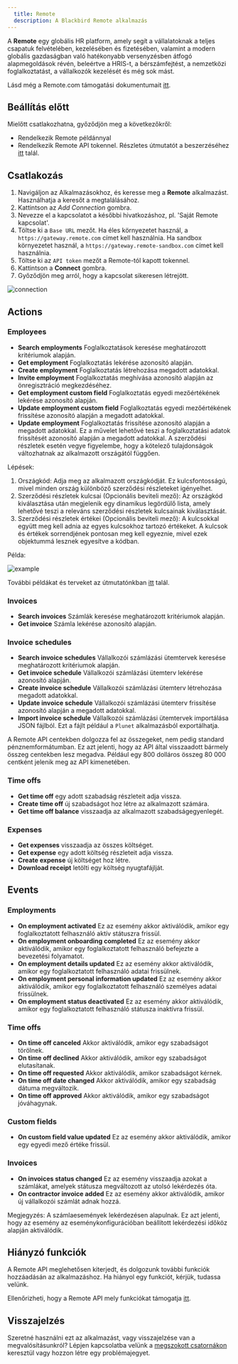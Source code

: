 ```yaml
---
  title: Remote
  description: A Blackbird Remote alkalmazás
---
```


<LinkCard title="View on Github" target="_blank" href="https://github.com/bb-io/Remote" icon="github" />

A **Remote** egy globális HR platform, amely segít a vállalatoknak a teljes csapatuk felvételében, kezelésében és fizetésében, valamint a modern globális gazdaságban való hatékonyabb versenyzésben átfogó alapmegoldások révén, beleértve a HRIS-t, a bérszámfejtést, a nemzetközi foglalkoztatást, a vállalkozók kezelését és még sok mást.

Lásd még a Remote.com támogatási dokumentumait [itt](https://support.remote.com/hc/en-us/articles/30035877720973-Blackbird-Remote-Connector).

## Beállítás előtt

Mielőtt csatlakozhatna, győződjön meg a következőkről:

- Rendelkezik Remote példánnyal
- Rendelkezik Remote API tokennel. Részletes útmutatót a beszerzéséhez [itt](https://remote.com/resources/api/auth-and-authorization) talál.

## Csatlakozás

1. Navigáljon az Alkalmazásokhoz, és keresse meg a **Remote** alkalmazást. Használhatja a keresőt a megtalálásához.
2. Kattintson az _Add Connection_ gombra.
3. Nevezze el a kapcsolatot a későbbi hivatkozáshoz, pl. 'Saját Remote kapcsolat'.
4. Töltse ki a `Base URL` mezőt. Ha éles környezetet használ, a `https://gateway.remote.com` címet kell használnia. Ha sandbox környezetet használ, a `https://gateway.remote-sandbox.com` címet kell használnia.
5. Töltse ki az `API token` mezőt a Remote-tól kapott tokennel.
6. Kattintson a **Connect** gombra.
7. Győződjön meg arról, hogy a kapcsolat sikeresen létrejött.

![connection](https://raw.githubusercontent.com/bb-io/Remote/main/./image/README/connecting.png)

## Actions

### Employees

- **Search employments** Foglalkoztatások keresése meghatározott kritériumok alapján.
- **Get employment** Foglalkoztatás lekérése azonosító alapján.
- **Create employment** Foglalkoztatás létrehozása megadott adatokkal.
- **Invite employment** Foglalkoztatás meghívása azonosító alapján az önregisztráció megkezdéséhez.
- **Get employment custom field** Foglalkoztatás egyedi mezőértékének lekérése azonosító alapján.
- **Update employment custom field** Foglalkoztatás egyedi mezőértékének frissítése azonosító alapján a megadott adatokkal.
- **Update employment** Foglalkoztatás frissítése azonosító alapján a megadott adatokkal. Ez a művelet lehetővé teszi a foglalkoztatási adatok frissítését azonosító alapján a megadott adatokkal. A szerződési részletek esetén vegye figyelembe, hogy a kötelező tulajdonságok változhatnak az alkalmazott országától függően.

Lépések:

1. Országkód: Adja meg az alkalmazott országkódját. Ez kulcsfontosságú, mivel minden ország különböző szerződési részleteket igényelhet.
2. Szerződési részletek kulcsai (Opcionális beviteli mező): Az országkód kiválasztása után megjelenik egy dinamikus legördülő lista, amely lehetővé teszi a releváns szerződési részletek kulcsainak kiválasztását.
3. Szerződési részletek értékei (Opcionális beviteli mező): A kulcsokkal együtt meg kell adnia az egyes kulcsokhoz tartozó értékeket. A kulcsok és értékek sorrendjének pontosan meg kell egyeznie, mivel ezek objektummá lesznek egyesítve a kódban.

Példa:

![example](https://raw.githubusercontent.com/bb-io/Remote/main/./image/README/UpdateEmploymentExample.png)

További példákat és terveket az útmutatónkban [itt](https://docs.blackbird.io/eggs/remote/) talál.

### Invoices

- **Search invoices** Számlák keresése meghatározott kritériumok alapján.
- **Get invoice** Számla lekérése azonosító alapján.

### Invoice schedules

- **Search invoice schedules** Vállalkozói számlázási ütemtervek keresése meghatározott kritériumok alapján.
- **Get invoice schedule** Vállalkozói számlázási ütemterv lekérése azonosító alapján.
- **Create invoice schedule** Vállalkozói számlázási ütemterv létrehozása megadott adatokkal.
- **Update invoice schedule** Vállalkozói számlázási ütemterv frissítése azonosító alapján a megadott adatokkal.
- **Import invoice schedule** Vállalkozói számlázási ütemtervek importálása JSON fájlból. Ezt a fájlt például a `Plunet` alkalmazásból exportálhatja.

A Remote API centekben dolgozza fel az összegeket, nem pedig standard pénznemformátumban. Ez azt jelenti, hogy az API által visszaadott bármely összeg centekben lesz megadva. Például egy 800 dolláros összeg 80 000 centként jelenik meg az API kimenetében.


### Time offs

- **Get time off** egy adott szabadság részleteit adja vissza.
- **Create time off** új szabadságot hoz létre az alkalmazott számára.
- **Get time off balance** visszaadja az alkalmazott szabadságegyenlegét.

### Expenses

- **Get expenses** visszaadja az összes költséget.
- **Get expense** egy adott költség részleteit adja vissza.
- **Create expense** új költséget hoz létre.
- **Download receipt** letölti egy költség nyugtafájlját.

## Events

### Employments

- **On employment activated** Ez az esemény akkor aktiválódik, amikor egy foglalkoztatott felhasználó aktív státuszra frissül.
- **On employment onboarding completed** Ez az esemény akkor aktiválódik, amikor egy foglalkoztatott felhasználó befejezte a bevezetési folyamatot.
- **On employment details updated** Ez az esemény akkor aktiválódik, amikor egy foglalkoztatott felhasználó adatai frissülnek.
- **On employment personal information updated** Ez az esemény akkor aktiválódik, amikor egy foglalkoztatott felhasználó személyes adatai frissülnek.
- **On employment status deactivated** Ez az esemény akkor aktiválódik, amikor egy foglalkoztatott felhasználó státusza inaktívra frissül.

### Time offs

- **On time off canceled** Akkor aktiválódik, amikor egy szabadságot törölnek.
- **On time off declined** Akkor aktiválódik, amikor egy szabadságot elutasítanak.
- **On time off requested** Akkor aktiválódik, amikor szabadságot kérnek.
- **On time off date changed** Akkor aktiválódik, amikor egy szabadság dátuma megváltozik.
- **On time off approved** Akkor aktiválódik, amikor egy szabadságot jóváhagynak.

### Custom fields

- **On custom field value updated** Ez az esemény akkor aktiválódik, amikor egy egyedi mező értéke frissül.

### Invoices

- **On invoices status changed** Ez az esemény visszaadja azokat a számlákat, amelyek státusza megváltozott az utolsó lekérdezés óta. 
- **On contractor invoice added** Ez az esemény akkor aktiválódik, amikor új vállalkozói számlát adnak hozzá.

Megjegyzés: A számlaesemények lekérdezésen alapulnak. Ez azt jelenti, hogy az esemény az eseménykonfigurációban beállított lekérdezési időköz alapján aktiválódik.

## Hiányzó funkciók

A Remote API meglehetősen kiterjedt, és dolgozunk további funkciók hozzáadásán az alkalmazáshoz. Ha hiányol egy funkciót, kérjük, tudassa velünk.

Ellenőrizheti, hogy a Remote API mely funkciókat támogatja [itt](https://remote.com/resources/api/reference#section/Authentication).

## Visszajelzés

Szeretné használni ezt az alkalmazást, vagy visszajelzése van a megvalósításunkról? Lépjen kapcsolatba velünk a [megszokott csatornákon](https://www.blackbird.io/) keresztül vagy hozzon létre egy problémajegyet.